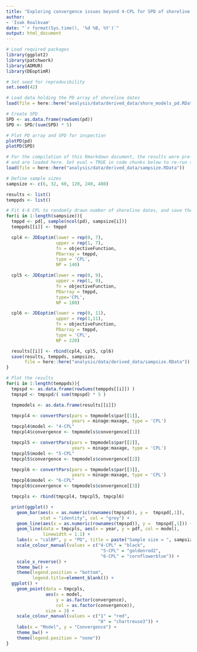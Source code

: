 ```yaml
---
title: "Exploring convergence issues beyond 4-CPL for SPD of shoreline dates"
author: 
- 'Isak Roalkvam'
date: "`r format(Sys.time(), '%d %B, %Y')`"
output: html_document
---
```


```r
# Load required packages
library(ggplot2)
library(patchwork)
library(ADMUR)
library(DEoptimR)

# Set seed for reproducibility
set.seed(42)
```

```r
# Load data holding the PD array of shoreline dates
load(file = here::here("analysis/data/derived_data/shore_models_pd.RData"))

# Create SPD
SPD <- as.data.frame(rowSums(pd))
SPD <- SPD/(sum(SPD) * 5)

# Plot PD array and SPD for inspection
plotPD(pd)
plotPD(SPD)
```

```r
# For the compilation of this Rmarkdown document, the results were pre-compiled 
# and are loaded here. Set eval = TRUE in code chunks below to re-run the code.
load(file = here::here("analysis/data/derived_data/sampsize.RData"))

```


```r

# Define sample sizes
sampsize <- c(6, 32, 60, 120, 240, 480)

results <- list()
temppds <- list()

# Fit 4-6 CPL to randomly drawn number of shoreline dates, and save the results
for(i in 1:length(sampsize)){
  tmppd <- pd[, sample(ncol(pd), sampsize[i])]
  temppds[[i]] <- tmppd

  cpl4 <- JDEoptim(lower = rep(0, 7),
                   upper = rep(1, 7),
                   fn = objectiveFunction,
                   PDarray = tmppd,
                   type = 'CPL',
                   NP = 140)

  cpl5 <- JDEoptim(lower = rep(0, 9),
                   upper = rep(1, 9),
                   fn = objectiveFunction,
                   PDarray = tmppd,
                   type='CPL',
                   NP = 180)

  cpl6 <- JDEoptim(lower = rep(0, 11),
                   upper = rep(1,11),
                   fn = objectiveFunction,
                   PDarray = tmppd,
                   type = 'CPL',
                   NP = 220)

  results[[i]] <- rbind(cpl4, cpl5, cpl6)
  save(results, temppds, sampsize,
       file = here::here("analysis/data/derived_data/sampsize.RData"))
}
```

```r
# Plot the results
for(i in 1:length(temppds)){
  tmpspd <- as.data.frame(rowSums(temppds[[i]]) )
  tmpspd <- tmpspd/( sum(tmpspd) * 5 )

  tmpmodels <- as.data.frame(results[[i]])

  tmpcpl4 <- convertPars(pars = tmpmodels$par[[1]],
                         years = minage:maxage, type = 'CPL')
  tmpcpl4$model <- "4-CPL"
  tmpcpl4$convergence <- tmpmodels$convergence[[1]]

  tmpcpl5 <- convertPars(pars = tmpmodels$par[[2]],
                         years = minage:maxage, type = 'CPL')
  tmpcpl5$model <- "5-CPL"
  tmpcpl5$convergence <- tmpmodels$convergence[[2]]

  tmpcpl6 <- convertPars(pars = tmpmodels$par[[3]],
                         years = minage:maxage, type = 'CPL')
  tmpcpl6$model <- "6-CPL"
  tmpcpl6$convergence <- tmpmodels$convergence[[3]]

  tmpcpls <- rbind(tmpcpl4, tmpcpl5, tmpcpl6)

  print(ggplot() +
    geom_bar(aes(x = as.numeric(rownames(tmpspd)), y =  tmpspd[,1]), 
             stat = "identity", col = "grey") +
    geom_line(aes(x = as.numeric(rownames(tmpspd)), y =  tmpspd[,1])) +
    geom_line(data = tmpcpls, aes(x = year, y = pdf, col = model),
              linewidth = 1.1) +
    labs(x = "calBP", y = "PD", title = paste("Sample size = ", sampsize[i])) +
    scale_colour_manual(values = c("4-CPL" = "black",
                                    "5-CPL" = "goldenrod2",
                                    "6-CPL" = "cornflowerblue")) +
    scale_x_reverse() +
    theme_bw() +
    theme(legend.position = "bottom",
          legend.title=element_blank()) +
  ggplot() +
    geom_point(data = tmpcpls,
               aes(x = model,
                   y = as.factor(convergence),
                   col = as.factor(convergence)),
               size = 3) +
    scale_colour_manual(values = c("1" = "red",
                                   "0" = "chartreuse3")) +
    labs(x = "Model", y = "Convergence") +
    theme_bw() +
    theme(legend.position = "none"))
}
```
